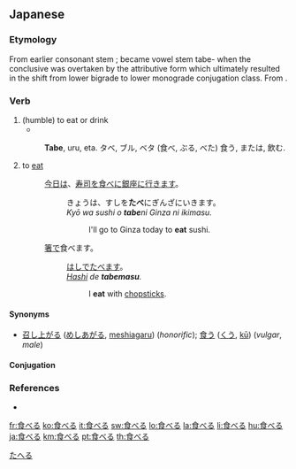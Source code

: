 ==Japanese==
{{ja-kanjitab|食}}

===Etymology===

From earlier consonant stem {{term|食ぶ|tab-}}; became vowel stem tabe- when the conclusive was overtaken by the attributive form which ultimately resulted in the shift from lower bigrade to lower monograde conjugation class. From {{term|賜ぶ|tab-|receive}}.

===Verb===
{{ja-verb|kk|type=2|hira=たべる|rom=taberu|hidx=たべる}}

# (humble) to eat or drink
#* {{RQ:Nippo Jisho|594}}
#: '''Tabe''', uru, eta. タベ, ブル, ベタ (食べ, ぶる, べた) 食う, または, 飲む.
# to [[eat]]
#: [[今日]][[は]]、[[寿司]][[を]][[食べる|食べ]][[に]][[銀座]][[に]][[行く|行き]][[ます]]。
#:: きょうは、すしを'''たべ'''にぎんざにいきます。
#:: ''Kyō wa sushi o '''tabe'''ni Ginza ni ikimasu.''
#::: I'll go to Ginza today to '''eat''' sushi.
#: [[箸]]で食べます。
#:: [[はし]]でたべます。
#:: ''[[hashi|Hashi]] de '''tabemasu'''.''
#::: I '''eat''' with [[chopstick]]s.

====Synonyms====
* {{sense|to eat}} [[召し上がる]] ([[めしあがる]], [[meshiagaru]]) (''honorific''); [[食う]] ([[くう]], [[kū]]) (''vulgar'', ''male'')

====Conjugation====
{{ja-ichi|食べ|たべ|tabe}}

===References===
* {{R:Nippo Jisho}}

[[Category:1000 Japanese basic words|たへる]]

[[fr:食べる]]
[[ko:食べる]]
[[it:食べる]]
[[sw:食べる]]
[[lo:食べる]]
[[la:食べる]]
[[li:食べる]]
[[hu:食べる]]
[[ja:食べる]]
[[km:食べる]]
[[pt:食べる]]
[[th:食べる]]